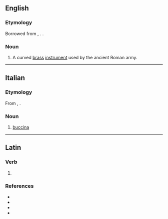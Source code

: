==English==

===Etymology===
Borrowed from {{bor|en|la|būcina}}, {{m|la|buccina}}. {{doublet|buisine|lang=en}}.

===Noun===
{{wikipedia}}
{{en-noun}}

# {{lb|en|historical|musical instruments}} A curved [[brass]] [[instrument]] used by the ancient Roman army.

----

==Italian==

===Etymology===
From {{der|it|la|būcina}}, {{m|la|buccina}}.

===Noun===
{{it-noun|f}}

# {{lb|it|musical instruments}} [[#English|buccina]]

----

==Latin==

===Verb===
{{la-verb-form|buccinā}}

# {{inflection of|buccinō||2|s|pres|actv|impr|lang=la}}

===References===
* {{R:L&S}}
* {{R:Elementary Lewis}}
* {{R:du Cange}}
* {{R:Gaffiot}}